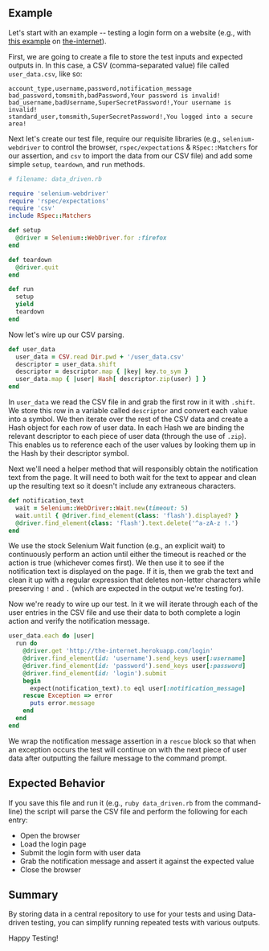 ## Example

Let's start with an example -- testing a login form on a website (e.g., with [this example](http://the-internet.herokuapp.com/login) on [the-internet](https://github.com/saucelabs/the-internet)).

First, we are going to create a file to store the test inputs and expected outputs in. In this case, a CSV (comma-separated value) file called `user_data.csv`, like so:

```text
account_type,username,password,notification_message
bad_password,tomsmith,badPassword,Your password is invalid!
bad_username,badUsername,SuperSecretPassword!,Your username is invalid!
standard_user,tomsmith,SuperSecretPassword!,You logged into a secure area!
```

Next let's create our test file, require our requisite libraries (e.g., `selenium-webdriver` to control the browser, `rspec/expectations` & `RSpec::Matchers` for our assertion, and `csv` to import the data from our CSV file) and add some simple `setup`, `teardown`, and `run` methods.

```ruby
# filename: data_driven.rb

require 'selenium-webdriver'
require 'rspec/expectations'
require 'csv'
include RSpec::Matchers

def setup
  @driver = Selenium::WebDriver.for :firefox
end

def teardown
  @driver.quit
end

def run
  setup
  yield
  teardown
end
```

Now let's wire up our CSV parsing.

```ruby
def user_data
  user_data = CSV.read Dir.pwd + '/user_data.csv'
  descriptor = user_data.shift
  descriptor = descriptor.map { |key| key.to_sym }
  user_data.map { |user| Hash[ descriptor.zip(user) ] }
end
```

In `user_data` we read the CSV file in and grab the first row in it with `.shift`. We store this row in a variable called `descriptor` and convert each value into a symbol. We then iterate over the rest of the CSV data and create a Hash object for each row of user data. In each Hash we are binding the relevant descriptor to each piece of user data (through the use of `.zip`). This enables us to reference each of the user values by looking them up in the Hash by their descriptor symbol.

Next we'll need a helper method that will responsibly obtain the notification text from the page. It will need to both wait for the text to appear and clean up the resulting text so it doesn't include any extraneous characters.

```ruby
def notification_text
  wait = Selenium::WebDriver::Wait.new(timeout: 5)
  wait.until { @driver.find_element(class: 'flash').displayed? }
  @driver.find_element(class: 'flash').text.delete('^a-zA-z !.')
end
```

We use the stock Selenium Wait function (e.g., an explicit wait) to continuously perform an action until either the timeout is reached or the action is true (whichever comes first). We then use it to see if the notification text is displayed on the page. If it is, then we grab the text and clean it up with a regular expression that deletes non-letter characters while preserving `!` and `.` (which are expected in the output we're testing for).

Now we're ready to wire up our test. In it we will iterate through each of the user entries in the CSV file and use their data to both complete a login action and verify the notification message.

```ruby
user_data.each do |user|
  run do
    @driver.get 'http://the-internet.herokuapp.com/login'
    @driver.find_element(id: 'username').send_keys user[:username]
    @driver.find_element(id: 'password').send_keys user[:password]
    @driver.find_element(id: 'login').submit
    begin
      expect(notification_text).to eql user[:notification_message]
    rescue Exception => error
      puts error.message
    end
  end
end
```

We wrap the notification message assertion in a `rescue` block so that when an exception occurs the test will continue on with the next piece of user data after outputting the failure message to the command prompt.

## Expected Behavior

If you save this file and run it (e.g., `ruby data_driven.rb` from the command-line) the script will parse the CSV file and perform the following for each entry:

+ Open the browser
+ Load the login page
+ Submit the login form with user data
+ Grab the notification message and assert it against the expected value
+ Close the browser

## Summary

By storing data in a central repository to use for your tests and using Data-driven testing, you can simplify running repeated tests with various outputs.

Happy Testing!
